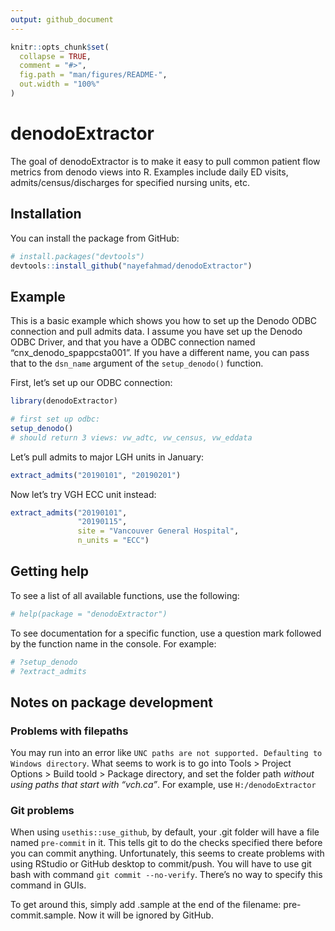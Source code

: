 ```yaml
---
output: github_document
---
```


<!-- README.md is generated from README.Rmd. Please edit that file -->

```r
knitr::opts_chunk$set(
  collapse = TRUE,
  comment = "#>",
  fig.path = "man/figures/README-",
  out.width = "100%"
)
```
# denodoExtractor

<!-- badges: start -->
<!-- badges: end -->

The goal of denodoExtractor is to make it  easy to pull common patient flow metrics from denodo views into R. Examples include daily ED visits, admits/census/discharges for specified nursing units, etc. 

## Installation

You can install the package from GitHub: 


```r
# install.packages("devtools")
devtools::install_github("nayefahmad/denodoExtractor")

```



## Example

This is a basic example which shows you how to set up the Denodo ODBC connection and pull admits data. I assume you have set up the Denodo ODBC Driver, and that you have a ODBC connection named "cnx_denodo_spappcsta001". If you have a different name, you can pass that to the `dsn_name` argument of the `setup_denodo()` function.  

First, let's set up our ODBC connection: 

```r
library(denodoExtractor)

# first set up odbc: 
setup_denodo()
# should return 3 views: vw_adtc, vw_census, vw_eddata


```

Let's pull admits to major LGH units in January: 

```r
extract_admits("20190101", "20190201")

```

Now let's try VGH ECC unit instead: 
```r
extract_admits("20190101", 
               "20190115",
               site = "Vancouver General Hospital", 
               n_units = "ECC")

```

## Getting help 
To see a list of all available functions, use the following: 

```r
# help(package = "denodoExtractor")
```



To see documentation for a specific function, use a question mark followed by the function name in the console. For example: 

```r
# ?setup_denodo
# ?extract_admits
```



## Notes on package development 

### Problems with filepaths 
You may run into an error like `UNC paths are not supported. Defaulting to Windows directory`. What seems to work is to go into Tools > Project Options > Build toold > Package directory, and set the folder path *without using paths that start with "vch.ca"*. For example, use `H:/denodoExtractor` 


### Git problems
When using `usethis::use_github`, by default, your .git folder will have a file named `pre-commit` in it. This tells git to do the checks specified there before you can commit anything. Unfortunately, this seems to create problems with using RStudio or GitHub desktop to commit/push. You will have to use git bash with command `git commit --no-verify`. There’s no way to specify this command in GUIs.

To get around this, simply add .sample at the end of the filename: pre-commit.sample. Now it will be ignored by GitHub.

